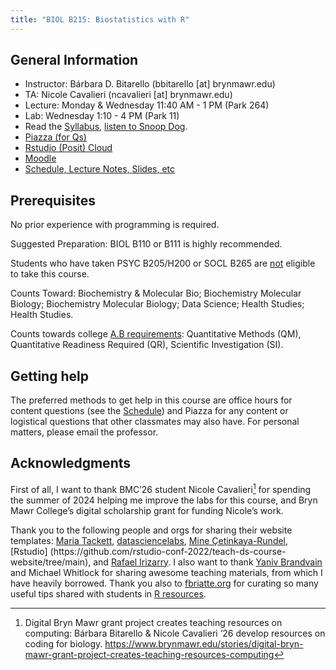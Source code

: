 ```yaml
---
title: "BIOL B215: Biostatistics with R"
---
```


## General Information

-   Instructor: Bárbara D. Bitarello (bbitarello \[at\] brynmawr.edu)
-   TA: Nicole Cavalieri (ncavalieri \[at\] brynmawr.edu)
-   Lecture: Monday & Wednesday 11:40 AM - 1 PM (Park 264)
-   Lab: Wednesday 1:10 - 4 PM (Park 11)
-   Read the [Syllabus](syllabus.qmd), [listen to Snoop Dog](https://www.youtube.com/embed/aL_fP5axQV4).
-   [Piazza (for Qs)](https://piazza.com/brynmawr/fall2025/bmcbiolb215001f25)
-   [Rstudio (Posit) Cloud](https://posit.cloud/spaces/678147/join?access_code=hl0WMhTu8LNwvW1hn-uIdm_lx1Xm8sCjIUMwCW24)
-   [Moodle](https://moodle.brynmawr.edu/course/section.php?id=85427)
-   [Schedule, Lecture Notes, Slides, etc](schedule.qmd)

## Prerequisites

No prior experience with programming is required.

Suggested Preparation: BIOL B110 or B111 is highly recommended.

Students who have taken PSYC B205/H200 or SOCL B265 are [not]{.underline} eligible to take this course.

Counts Toward: Biochemistry & Molecular Bio; Biochemistry Molecular Biology; Biochemistry Molecular Biology; Data Science; Health Studies; Health Studies.

Counts towards college [A.B requirements](https://www.brynmawr.edu/inside/academic-information/registrar/registration/degree-requirements): Quantitative Methods (QM), Quantitative Readiness Required (QR), Scientific Investigation (SI).

## Getting help

The preferred methods to get help in this course are office hours for content questions (see the [Schedule](schedule.qmd)) and Piazza for any content or logistical questions that other classmates may also have. For personal matters, please email the professor.

## Acknowledgments

First of all, I want to thank BMC'26 student Nicole Cavalieri[^1] for spending the summer of 2024 helping me improve the labs for this course, and Bryn Mawr College's digital scholarship grant for funding Nicole's work.

[^1]: Digital Bryn Mawr grant project creates teaching resources on computing: Bárbara Bitarello & Nicole Cavalieri '26 develop resources on coding for biology. <https://www.brynmawr.edu/stories/digital-bryn-mawr-grant-project-creates-teaching-resources-computing>

Thank you to the following people and orgs for sharing their website templates: [Maria Tackett](https://github.com/matackett),  [datasciencelabs](https://github.com/datasciencelabs),  [Mine Çetinkaya-Rundel](https://github.com/mine-cetinkaya-rundel), [Rstudio] (https://github.com/rstudio-conf-2022/teach-ds-course-website/tree/main), and [Rafael Irizarry](https://github.com/rafalab). I also want to thank [Yaniv Brandvain](https://brandvainlab.wordpress.com/) and Michael Whitlock for sharing awesome teaching materials,  from which I have heavily borrowed. Thank you also to [fbriatte.org](https://f.briatte.org/r/asking-r-questions) for curating so many useful tips shared with students in [R resources](rlearn.html).
